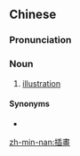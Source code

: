 {{also|插画}}
==Chinese==
{{zh-forms|s=插画}}

===Pronunciation===
{{zh-pron
|m=chāhuà
|c=caap3 waa6-2
|mn=chhah-ōe
|cat=n
}}

===Noun===
{{zh-noun}}

# [[illustration]] {{gloss|in a book}}

====Synonyms====
* {{zh-l|插圖}}

[[zh-min-nan:插畫]]